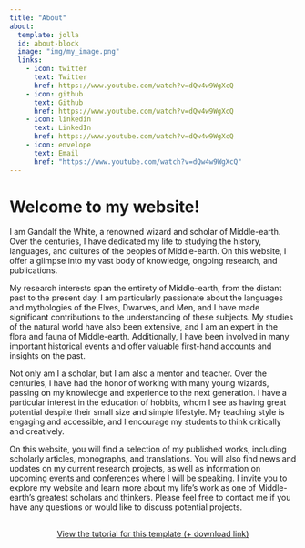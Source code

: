 ```yaml
---
title: "About"
about:
  template: jolla
  id: about-block
  image: "img/my_image.png"
  links:
    - icon: twitter
      text: Twitter
      href: https://www.youtube.com/watch?v=dQw4w9WgXcQ
    - icon: github
      text: Github
      href: https://www.youtube.com/watch?v=dQw4w9WgXcQ
    - icon: linkedin
      text: LinkedIn
      href: https://www.youtube.com/watch?v=dQw4w9WgXcQ
    - icon: envelope
      text: Email
      href: "https://www.youtube.com/watch?v=dQw4w9WgXcQ"  
---
```


::: {#about-block}
:::

# Welcome to my website!

I am Gandalf the White, a renowned wizard and scholar of Middle-earth. Over the centuries, I have dedicated my life to studying the history, languages, and cultures of the peoples of Middle-earth. On this website, I offer a glimpse into my vast body of knowledge, ongoing research, and publications.

My research interests span the entirety of Middle-earth, from the distant past to the present day. I am particularly passionate about the languages and mythologies of the Elves, Dwarves, and Men, and I have made significant contributions to the understanding of these subjects. My studies of the natural world have also been extensive, and I am an expert in the flora and fauna of Middle-earth. Additionally, I have been involved in many important historical events and offer valuable first-hand accounts and insights on the past.

Not only am I a scholar, but I am also a mentor and teacher. Over the centuries, I have had the honor of working with many young wizards, passing on my knowledge and experience to the next generation. I have a particular interest in the education of hobbits, whom I see as having great potential despite their small size and simple lifestyle. My teaching style is engaging and accessible, and I encourage my students to think critically and creatively.

On this website, you will find a selection of my published works, including scholarly articles, monographs, and translations. You will also find news and updates on my current research projects, as well as information on upcoming events and conferences where I will be speaking. I invite you to explore my website and learn more about my life's work as one of Middle-earth's greatest scholars and thinkers. Please feel free to contact me if you have any questions or would like to discuss potential projects.

```{=html}
<div  style="margin: 30px; text-align: center;">
<a class="btn btn-primary" href="https://www.youtube.com/watch?v=dQw4w9WgXcQ" role="button" target="_blank" style="padding: 15px 30px;">View the tutorial for this template (+ download link)</a>
</div>
```
